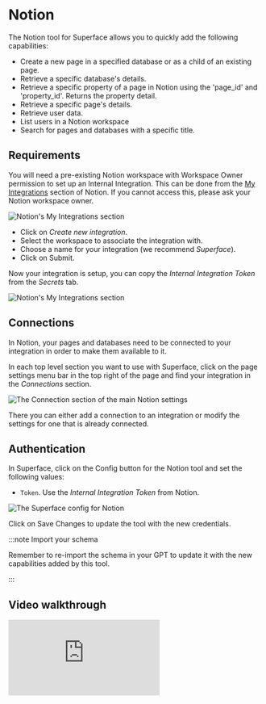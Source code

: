 # Notion

The Notion tool for Superface allows you to quickly add the following capabilities:

- Create a new page in a specified database or as a child of an existing page.
- Retrieve a specific database's details.
- Retrieve a specific property of a page in Notion using the 'page_id' and 'property_id'. Returns the property detail.
- Retrieve a specific page's details.
- Retrieve user data.
- List users in a Notion workspace
- Search for pages and databases with a specific title.

## Requirements

You will need a pre-existing Notion workspace with Workspace Owner permission to set up an Internal Integration. This can be done from the [My Integrations](https://www.notion.so/my-integrations) section of Notion. If you cannot access this, please ask your Notion workspace owner.

![Notion's My Integrations section](/img/tools/tools-notion-myintegrations.png)

- Click on _Create new integration_.
- Select the workspace to associate the integration with.
- Choose a name for your integration (we recommend _Superface_).
- Click on Submit.

Now your integration is setup, you can copy the _Internal Integration Token_ from the _Secrets_ tab.

![Notion's My Integrations section](/img/tools/tools-notion-secret.png)

## Connections

In Notion, your pages and databases need to be connected to your integration in order to make them available to it.

In each top level section you want to use with Superface, click on the page settings menu bar in the top right of the page and find your integration in the _Connections_ section.

![The Connection section of the main Notion settings](/img/tools/tools-notion-connection.png)

There you can either add a connection to an integration or modify the settings for one that is already connected.

## Authentication

In Superface, click on the Config button for the Notion tool and set the following values:

- `Token`. Use the _Internal Integration Token_ from Notion.

![The Superface config for Notion](/img/tools/tools-notion-security.png)

Click on Save Changes to update the tool with the new credentials.

:::note Import your schema

Remember to re-import the schema in your GPT to update it with the new capabilities added by this tool.

:::

## Video walkthrough

<div
  style={{
    position: 'relative',
    paddingBottom: '83.33333333333334%',
    height: 0,
  }}
>
  <iframe
    src="https://www.loom.com/embed/f1f310cab166425dbf2ae113ca8cd77b?sid=d61af596-2a89-4208-b508-8e2b601034bd"
    frameBorder={0}
    webkitallowfullscreen=""
    mozallowfullscreen=""
    allowFullScreen=""
    style={{
      position: 'absolute',
      top: 0,
      left: 0,
      width: '100%',
      height: '100%',
    }}
  />
</div>

## Example prompts

To test that everything is working as it should be, from your GPT or the Superface Agent you can try asking:

- List the users in Notion
